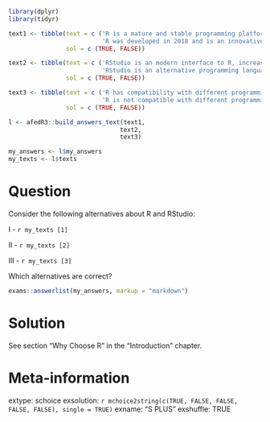 ```r
library(dplyr)
library(tidyr)

text1 <- tibble(text = c ('R is a mature and stable programming platform;',
                          'R was developed in 2018 and is an innovative and unstable project;'),
                sol = c (TRUE, FALSE))

text2 <- tibble(text = c ('RStudio is an modern interface to R, increasing productivity;',
                          'RStudio is an alternative programming language to R;'),
                sol = c (TRUE, FALSE))

text3 <- tibble(text = c ('R has compatibility with different programming languages;',
                          'R is not compatible with different programming languages;'),
                sol = c (TRUE, FALSE))

l <- afedR3::build_answers_text(text1,
                               text2,
                               text3)

my_answers <- l$my_answers
my_texts <- l$texts
```

Question
========

Consider the following alternatives about R and RStudio:

I - `r my_texts [1]`

II - `r my_texts [2]`

III - `r my_texts [3]`

Which alternatives are correct?

```r
exams::answerlist(my_answers, markup = "markdown")
```

Solution
================

See section "Why Choose R" in the "Introduction" chapter.

Meta-information
================
extype: schoice
exsolution: `r mchoice2string(c(TRUE, FALSE, FALSE, FALSE, FALSE), single = TRUE)`
exname: "S PLUS"
exshuffle: TRUE

